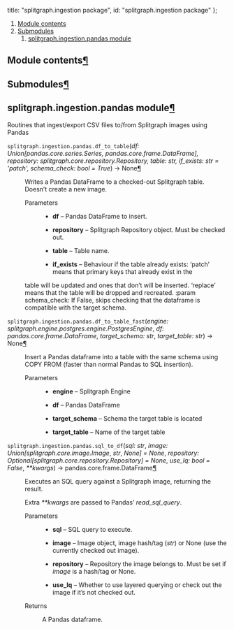 

  title: "splitgraph.ingestion package",
  id: "splitgraph.ingestion package"
};

<div className=" rst-content"><nav className="toc"><ol className="toc-level toc-level-1"><li className="toc-item toc-item-h2"><a className="toc-link toc-link-h2" href="#module-contents">Module contents</a></li><li className="toc-item toc-item-h2"><a className="toc-link toc-link-h2" href="#submodules">Submodules</a><ol className="toc-level toc-level-2"><li className="toc-item toc-item-h2"><a className="toc-link toc-link-h2" href="#splitgraphingestionpandas-module">splitgraph.ingestion.pandas module</a></li></ol></li></ol></nav><div className="section" id="module-splitgraph.ingestion">
<span id="module-contents"></span><h2 id="module-contents">Module contents<a className="headerlink" href="#module-splitgraph.ingestion" title="Permalink to this headline">¶</a></h2>
</div><div className="section" id="splitgraph-ingestion-package">

<div className="section" id="submodules">
<h2 id="submodules">Submodules<a className="headerlink" href="#submodules" title="Permalink to this headline">¶</a></h2>
</div>
<div className="section" id="module-splitgraph.ingestion.pandas">
<span id="splitgraph-ingestion-pandas-module"></span><h2 id="splitgraphingestionpandas-module">splitgraph.ingestion.pandas module<a className="headerlink" href="#module-splitgraph.ingestion.pandas" title="Permalink to this headline">¶</a></h2>
<p>Routines that ingest/export CSV files to/from Splitgraph images using Pandas</p>
<dl className="function">
<dt id="splitgraph.ingestion.pandas.df_to_table">
<code className="sig-prename descclassname">splitgraph.ingestion.pandas.</code><code className="sig-name descname">df_to_table</code><span className="sig-paren">(</span><em className="sig-param">df: Union[pandas.core.series.Series, pandas.core.frame.DataFrame], repository: splitgraph.core.repository.Repository, table: str, if_exists: str = 'patch', schema_check: bool = True</em><span className="sig-paren">)</span> → None<a className="headerlink" href="#splitgraph.ingestion.pandas.df_to_table" title="Permalink to this definition">¶</a></dt>
<dd><p>Writes a Pandas DataFrame to a checked-out Splitgraph table. Doesn’t create a new image.</p>
<dl className="field-list simple">
<dt className="field-odd">Parameters</dt>
<dd className="field-odd"><ul className="simple">
<li><p><strong>df</strong> – Pandas DataFrame to insert.</p></li>
<li><p><strong>repository</strong> – Splitgraph Repository object. Must be checked out.</p></li>
<li><p><strong>table</strong> – Table name.</p></li>
<li><p><strong>if_exists</strong> – Behaviour if the table already exists: ‘patch’ means that primary keys that already exist in the</p></li>
</ul>
</dd>
</dl>
<p>table will be updated and ones that don’t will be inserted. ‘replace’ means that the table will be dropped and
recreated.
:param schema_check: If False, skips checking that the dataframe is compatible with the target schema.</p>
</dd></dl>

<dl className="function">
<dt id="splitgraph.ingestion.pandas.df_to_table_fast">
<code className="sig-prename descclassname">splitgraph.ingestion.pandas.</code><code className="sig-name descname">df_to_table_fast</code><span className="sig-paren">(</span><em className="sig-param">engine: splitgraph.engine.postgres.engine.PostgresEngine</em>, <em className="sig-param">df: pandas.core.frame.DataFrame</em>, <em className="sig-param">target_schema: str</em>, <em className="sig-param">target_table: str</em><span className="sig-paren">)</span> → None<a className="headerlink" href="#splitgraph.ingestion.pandas.df_to_table_fast" title="Permalink to this definition">¶</a></dt>
<dd><p>Insert a Pandas dataframe into a table with the same schema using COPY FROM (faster than
normal Pandas to SQL insertion).</p>
<dl className="field-list simple">
<dt className="field-odd">Parameters</dt>
<dd className="field-odd"><ul className="simple">
<li><p><strong>engine</strong> – Splitgraph Engine</p></li>
<li><p><strong>df</strong> – Pandas DataFrame</p></li>
<li><p><strong>target_schema</strong> – Schema the target table is located</p></li>
<li><p><strong>target_table</strong> – Name of the target table</p></li>
</ul>
</dd>
</dl>
</dd></dl>

<dl className="function">
<dt id="splitgraph.ingestion.pandas.sql_to_df">
<code className="sig-prename descclassname">splitgraph.ingestion.pandas.</code><code className="sig-name descname">sql_to_df</code><span className="sig-paren">(</span><em className="sig-param">sql: str</em>, <em className="sig-param">image: Union[splitgraph.core.image.Image</em>, <em className="sig-param">str</em>, <em className="sig-param">None] = None</em>, <em className="sig-param">repository: Optional[splitgraph.core.repository.Repository] = None</em>, <em className="sig-param">use_lq: bool = False</em>, <em className="sig-param">**kwargs</em><span className="sig-paren">)</span> → pandas.core.frame.DataFrame<a className="headerlink" href="#splitgraph.ingestion.pandas.sql_to_df" title="Permalink to this definition">¶</a></dt>
<dd><p>Executes an SQL query against a Splitgraph image, returning the result.</p>
<p>Extra <cite>**kwargs</cite> are passed to Pandas’ <cite>read_sql_query</cite>.</p>
<dl className="field-list simple">
<dt className="field-odd">Parameters</dt>
<dd className="field-odd"><ul className="simple">
<li><p><strong>sql</strong> – SQL query to execute.</p></li>
<li><p><strong>image</strong> – Image object, image hash/tag (<cite>str</cite>) or None (use the currently checked out image).</p></li>
<li><p><strong>repository</strong> – Repository the image belongs to. Must be set if <cite>image</cite> is a hash/tag or None.</p></li>
<li><p><strong>use_lq</strong> – Whether to use layered querying or check out the image if it’s not checked out.</p></li>
</ul>
</dd>
<dt className="field-even">Returns</dt>
<dd className="field-even"><p>A Pandas dataframe.</p>
</dd>
</dl>
</dd></dl>

</div>

</div>
</div>